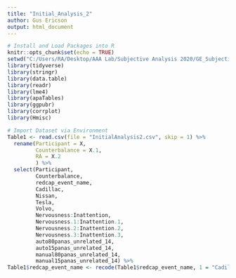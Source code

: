 ---
title: "Initial_Analysis_2"
author: Gus Ericson
output: html_document
---

```{r setup, include=FALSE}
# Install and Load Packages into R
knitr::opts_chunk$set(echo = TRUE)
setwd("C:/Users/RA/Desktop/AAA Lab/Subjective Analysis 2020/GE_Subjective_Analysis")
library(tidyverse)
library(stringr)
library(data.table)
library(readr)
library(lme4)
library(apaTables)
library(ggpubr)
library(corrplot)
library(Hmisc)
```

```{r, warning=FALSE} 
# Import Dataset via Environment
Table1 <- read.csv(file = "InitialAnalysis2.csv", skip = 1) %>%
  rename(Participant = X,
         Counterbalance = X.1,
         RA = X.2
         ) %>%
  select(Participant,
         Counterbalance,
         redcap_event_name,
         Cadillac,
         Nissan,
         Tesla,
         Volvo,
         Nervousness:Inattention,
         Nervousness.1:Inattention.1,
         Nervousness.2:Inattention.2,
         Nervousness.3:Inattention.3,
         auto80panas_unrelated_14,
         auto15panas_unrelated_14,
         manual80panas_unrelated_14,
         manual15panas_unrelated_14) %>%
Table1$redcap_event_name <- recode(Table1$redcap_event_name, 1 = "Cadillac", 2 = "N", 3 = "T", 4 = "V")

```

